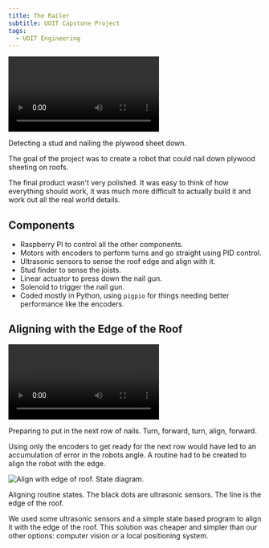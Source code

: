 ```yaml
---
title: The Railer
subtitle: UOIT Capstone Project
tags:
  - UOIT Engineering
---
```


![The Railer](the_railer.mp4)

<Caption>Detecting a stud and nailing the plywood sheet down.</Caption>

The goal of the project was to create a robot that could nail down plywood sheeting on roofs.

The final product wasn't very polished. It was easy to think of how everything should work, it was much more difficult to actually build it and work out all the real world details.

## Components

- Raspberry PI to control all the other components.
- Motors with encoders to perform turns and go straight using PID control.
- Ultrasonic sensors to sense the roof edge and align with it.
- Stud finder to sense the joists.
- Linear actuator to press down the nail gun.
- Solenoid to trigger the nail gun.
- Coded mostly in Python, using `pigpio` for things needing better performance like the encoders.

## Aligning with the Edge of the Roof

![The Railer Aligning](the_railer_aligning.mp4)

<Caption>
  Preparing to put in the next row of nails. Turn, forward, turn, align,
  forward.
</Caption>

Using only the encoders to get ready for the next row would have led to an accumulation of error in the robots angle. A routine had to be created to align the robot with the edge.

![Align with edge of roof. State diagram.](align_state_diagram.png)

<Caption>
  Aligning routine states. The black dots are ultrasonic sensors. The line is
  the edge of the roof.
</Caption>

We used some ultrasonic sensors and a simple state based program to align it with the edge of the roof. This solution was cheaper and simpler than our other options: computer vision or a local positioning system.
